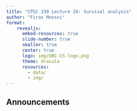 ```yaml
---
title: "CPSC 330 Lecture 20: Survival analysis"
author: "Firas Moosvi"
format: 
    revealjs:
      embed-resources: true
      slide-number: true
      smaller: true
      center: true
      logo: img/UBC-CS-logo.png
      theme: dracula
      resources:
        - data/
        - img/        
---
```


## Announcements
<!-- 

- HW9 has been released (due Sec 5th)
  - Almost there! Hang in there 😊
- Midterm 2 grading is almost done. 


# [Class demo](https://github.com/UBC-CS/cpsc330-2025S1/blob/main/lectures/102-Varada-lectures/class_demos/demo_21-survival-analysis.ipynb) 

 -->

